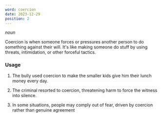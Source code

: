 ```yaml
---
word: coercion
date: 2023-12-29
position: 2
---
```


*noun*


Coercion is when someone forces or pressures another person to do something against their will. It's like making someone do stuff by using threats, intimidation, or other forceful tactics.


<TextToSpeech text='coercion' />

### Usage

1. The bully used coercion to make the smaller kids give him their lunch money every day.

2. The criminal resorted to coercion, threatening harm to force the witness into silence.

3. In some situations, people may comply out of fear, driven by coercion rather than genuine agreement